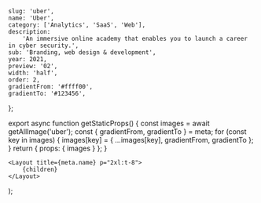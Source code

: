 
	slug: 'uber',
	name: 'Uber',
	category: ['Analytics', 'SaaS', 'Web'],
	description:
		'An immersive online academy that enables you to launch a career in cyber security.',
	sub: 'Branding, web design & development',
	year: 2021,
	preview: '02',
	width: 'half',
	order: 2,
	gradientFrom: '#ffff00',
	gradientTo: '#123456',
};

export async function getStaticProps() {
	const images = await getAllImage('uber');
	const { gradientFrom, gradientTo } = meta;
	for (const key in images) {
		images[key] = { ...images[key], gradientFrom, gradientTo };
	}
	return { props: { images } };
}

	<Layout title={meta.name} p="2xl:t-8">
		{children}
	</Layout>
);

<Title text="An alert framework for global live ops." sub="UberEats 2020" />

<FullWidth>
	<Image {...props.images['01']} />
</FullWidth>

<Paragraph>
	Terra is UberEats’ marketplace real-time monitoring tool used by global Live
	Ops to manage our global marketplace dynamics. When there is an imbalance in
	supply and demand (a sudden spike in demand, for example), ops teams can pull
	various levers that help balance the marketplace in real-time.
</Paragraph>

<Header>1 — The new feature</Header>

<RegularWidth>
	<Image {...props.images['02']} />
</RegularWidth>

<Paragraph>
	We designed and developed a new activity and alert framework within Terra that
	gave UberEats Live Ops team timely alerts and full context of global
	marketplace dynamics. This new feature led to:
</Paragraph>

<RegularWidth>
	<div className="flex justify-center px-5 lg:py-10 lg:flex-row lg:px-0">
		<div className="lg:flex lg:gap-5">
			<div className="flex items-start mb-6 lg:mb-0">
				<Image
					{...props.images['arrow_up']}
					className="mr-5 w-10 lg:mr-6 lg:w-16"
				/>
				<ul>
					<li className="font-medium font-ubermove text-4xl lg:text-6xl">
						25%
					</li>
					<li className="opacity-50 lg:text-xl">Agents productivity</li>
				</ul>
			</div>
			<div className="flex items-start">
				<Image
					{...props.images['arrow_down']}
					className="mr-5 w-10 lg:mr-6 lg:w-16"
				/>
				<ul>
					<li className="font-medium font-ubermove text-4xl lg:text-6xl">
						15m
					</li>
					<li className="opacity-50 lg:text-xl">Alerts resolvement time</li>
				</ul>
			</div>
		</div>
	</div>
</RegularWidth>

<Header>2 — The challenge</Header>

<RegularWidth>
	<Image {...props.images['03']} />
</RegularWidth>

<RegularWidth>
	<div className="font-worksans flex flex-col gap-5 py-10 px-5 lg:gap-10 lg:mb-5 lg:py-20 lg:grid lg:grid-cols-12 lg:px-0">
		<div className="lg:text-xl lg:font-medium lg:col-start-2 lg:col-span-4">
			<p>
				There was not a centralized place to view actions taken to manage the
				marketplace.
			</p>
			<p>
				Ops needed multiple tools to understand what was happening in the
				marketplace:
			</p>
		</div>
		<div className="lg:col-start-7 lg:col-span-5 lg:text-xl">
			<div className="bg-white bg-opacity-10 p-5 rounded-xl mb-5">
				<h3 className="font-bold">Gchat bot</h3>
				<p className="font-medium">
					Ops built a bot that share real-time alerts in Gchat. However, this
					chat does not give agents full context of the marketplace dynamics.
				</p>
			</div>
			<div className="bg-white bg-opacity-10 p-5 rounded-xl mb-5">
				<h3 className="font-bold">Klaxon web app</h3>
				<p className="font-medium">
					Independent app that stores global marketplace real-time alerts, which
					does not provide any context about marketplace health.
				</p>
			</div>
			<div className="bg-white bg-opacity-10 p-5 rounded-xl">
				<h3 className="font-bold">Ops activity query</h3>
				<p className="font-medium">
					Terra logs all actions taken and state of the market at the time.
					However, this is only available in a database that must be queried
					externally and on an ad hoc basis.
				</p>
			</div>
		</div>
	</div>
</RegularWidth>

<RegularWidth>
	<Image {...props.images['04']} />
</RegularWidth>

<Header>3 — User research</Header>

<RegularWidth>
	<div className="font-worksans px-5 mb-10 lg:mb-20 lg:px-0 lg:grid lg:grid-cols-12 lg:gap-5">
		<div className="border-opacity-20 border border-light-gray rounded-lg p-5 lg:p-10 lg:col-span-10 lg:col-start-2">
			<div className="pb-10 flex border-b border-s-light-gray flex-col lg:flex-row">
				<Image
					{...props.images['A01']}
					className="mr-10 rounded-full w-32 h-32 mb-4 lg:mb-0"
				/>
				<div className="lg:ml-10">
					<h3 className="font-bold mb-4 text-2xl">Sam - Ops Manager</h3>
					<p className="font-medium lg:w-7/12">
						Ensure consistent supply and demand across Eats marketplace through
						continuous analytical assessment and intervention. Manage a team of
						COEs.
					</p>
				</div>
			</div>
			<div className="flex pt-10 flex-col lg:flex-row">
				<div className="lg:w-6/12 lg:pr-4">
					<h4 className="font-bold leading-5 mb-4">Tasks & Responsibilities</h4>
					<ul className="text-sm">
						<li className="mb-2">
							• Use Terra once a week for reviewing and reportingpurposes.
						</li>
						<li className="mb-2">
							• Help COE agents when serious issues arise, or when COE agents
							request to review their work
						</li>
						<li>• Run queries once a week to review COE performance</li>
					</ul>
				</div>
				<div className="lg:w-6/12 lg:pl-4">
					<h4 className="font-bold leading-5 mb-4">Core needs</h4>
					<ul className="text-sm">
						<li className="mb-2">
							• Comprehensive picture of Marketplace health and COEs’ actions.
							Data is real-time so historical metrics are crucial in his
							evaluation of team performance.
						</li>
						<li>
							• Deeply care about COE agents responsiveness to alerts and the
							results of their actions
						</li>
					</ul>
				</div>
			</div>
		</div>
	</div>
	<div className="font-worksans px-5 mb-10 lg:mb-20 lg:px-0 lg:grid lg:grid-cols-12 lg:gap-5">
		<div className="border-opacity-20 border border-light-gray rounded-lg p-5 lg:p-10 lg:col-span-10 lg:col-start-2">
			<div className="pb-10 flex border-b border-s-light-gray flex-col lg:flex-row">
				<Image
					{...props.images['A02']}
					className="mr-10 rounded-full w-32 h-32 mb-4 lg:mb-0"
				/>
				<div className="lg:ml-10">
					<h3 className="font-bold mb-4 text-2xl">
						Peter - Center of Excellence agent
					</h3>
					<p className="font-medium lg:w-7/12">
						Monitor the Marketplace in real-time and resolve when problems
						arise. If the problem is serious, escalate to Ops managers.
					</p>
				</div>
			</div>
			<div className="flex pt-10 flex-col lg:flex-row">
				<div className="lg:w-6/12 lg:pr-4">
					<h4 className="font-bold leading-5 mb-4">Tasks & Responsibilities</h4>
					<ul className="text-sm">
						<li className="mb-2">
							• Use Terra daily for marketplace monitoring
						</li>
						<li className="mb-2">
							• Depending on level of autonomy, fix problems when they arise
						</li>
						<li>• For serious issues, escalate to Ops Managers</li>
					</ul>
				</div>
				<div className="lg:w-6/12 lg:pl-4">
					<h4 className="font-bold leading-5 mb-4">Core needs</h4>
					<ul className="text-sm">
						<li className="mb-2">• Monitor the latest alerts in real-time</li>
						<li className="mb-2">
							• Avoid duplicated efforts by having insights into his team’s work
							progress
						</li>
						<li>
							• The ability to communicate to his team when special
							circumstances happen that they decided to do something out of the
							norm
						</li>
					</ul>
				</div>
			</div>
		</div>
	</div>
</RegularWidth>

<RegularWidth>
	<Image {...props.images['05']} />
</RegularWidth>

<Header>4 — Setting goals</Header>

<RegularWidth>
	<Image {...props.images['06']} />
</RegularWidth>

<RegularWidth>
	<Image {...props.images['07']} />
</RegularWidth>

<RegularWidth>
	<div className="flex justify-center font-ubermove px-5 pt-10 lg:pt-20 lg:px-0">
		<div>
			<div className="flex mb-5 items-center">
				<Image
					{...props.images['arrow_up']}
					className="mr-5 w-5 lg:mr-10 lg:w-10"
				/>
				<h3 className="font-bold text-lg lg:text-3xl lg:text-4xl">
					User adoption: 7-day active users
				</h3>
			</div>
			<div className="flex mb-5 items-center">
				<Image
					{...props.images['arrow_down']}
					className="mr-5 w-5 lg:mr-10 lg:w-10"
				/>
				<h3 className="font-bold text-lg lg:text-3xl lg:text-4xl">
					Time to alerts resolvement
				</h3>
			</div>
			<div className="flex mb-5 items-center">
				<Image
					{...props.images['arrow_up']}
					className="mr-5 w-5 lg:mr-10 lg:w-10"
				/>
				<h3 className="font-bold text-lg lg:text-3xl lg:text-4xl">
					# of markets per agent
				</h3>
			</div>
			<div className="flex items-center">
				<Image
					{...props.images['arrow_up']}
					className="mr-5 w-5 lg:mr-10 lg:w-10"
				/>
				<h3 className="font-bold text-lg lg:text-3xl lg:text-4xl">
					# of markets per agent
				</h3>
			</div>
		</div>
	</div>
</RegularWidth>

<Header>5 — The solutions</Header>

<RegularWidth>
	<Image {...props.images['08']} />
</RegularWidth>

<Caption>
	We streamlined the workflow by removing the dependency on Klaxon. This helped
	conslidate the number of steps because agents have full context of marketplace
	dynamics within Terra. Team communication is streamlined since agents have
	visibility over who works on which tasks.
</Caption>

<RegularWidth>
	<Image {...props.images['09']} />
</RegularWidth>

<Caption>
	Agents can filter alerts by locations, down to the country and region level.
</Caption>

<RegularWidth>
	<Image {...props.images['10']} />
</RegularWidth>

<Caption>
	Tapping on each row reveals full context of marketplace dynamics at that time.
	A graph helps ops understand how and why the alert was fired.
</Caption>

<RegularWidth>
	<Image {...props.images['11']} />
</RegularWidth>

<Caption>
	On Activity tab, Ops managers can monitor team performance at any time.
	There’s no need to run hours long query anymore. Terra highlights actions that
	go against AI’s recommendations to make it easier for managers to inspect
	special cases.
</Caption>

<RegularWidth>
	<Image {...props.images['12']} />
</RegularWidth>

<Caption>
	We added alerts to the historical chart to help ops managers understand the
	relationship between alerts and market conditions.
</Caption>
